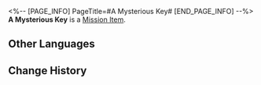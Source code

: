 <%-- [PAGE_INFO]
PageTitle=#A Mysterious Key#
[END_PAGE_INFO] --%>
{{Item Infobox
|id          = 140240
|image       = Item A Mysterious Key.png{{subst:void|<!--$UPLOAD:<<SpriteOutput/ItemFigures/140009.png>-<Item A Mysterious Key.png>-<Item Icons>>-->}}
|type        = Mission Item
|invCategory = Missions
|rarity      = 3
|effect      = 
|description = A slightly rusty key with no clear indication of which lock it corresponds to. Try it on all the locks you can until you find the right one!
}}
'''A Mysterious Key''' is a [[Mission Item]].

==Other Languages==
{{Other Languages
|en   = A Mysterious Key
|zhs  = 神秘钥匙
|zht  = 神秘鑰匙
|ja   = 神秘的なカギ
|ko   = 신비한 열쇠
|es   = Llave misteriosa
|fr   = Clé mystérieuse
|ru   = Загадочный ключ
|th   = กุญแจลึกลับ
|vi   = Chìa Khóa Thần Bí
|de   = Geheimnisvoller Schlüssel
|id   = Kunci Misterius
|pt   = Uma Chave Misteriosa
}}

==Change History==
{{Change History|1.2}}